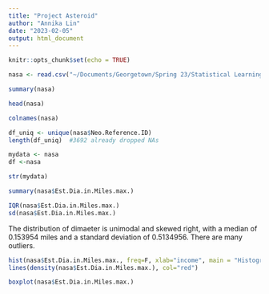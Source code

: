 ```yaml
---
title: "Project Asteroid"
author: "Annika Lin"
date: "2023-02-05"
output: html_document
---
```


```r
knitr::opts_chunk$set(echo = TRUE)
```

```r
nasa <- read.csv("~/Documents/Georgetown/Spring 23/Statistical Learning & Data Science/Project/NASA-asteroid-Classification-master/nasa.csv")
```

```r
summary(nasa)

head(nasa)
```

```r
colnames(nasa)
```

```r
df_uniq <- unique(nasa$Neo.Reference.ID)
length(df_uniq)  #3692 already dropped NAs

```

```r
mydata <- nasa
df <-nasa

str(mydata)
```

```r
summary(nasa$Est.Dia.in.Miles.max.)
```


```r
IQR(nasa$Est.Dia.in.Miles.max.)
sd(nasa$Est.Dia.in.Miles.max.)
```
The distribution of dimaeter is unimodal and skewed right, with a median of 0.153954 miles and a standard deviation of 0.5134956. There are many outliers.

```r
hist(nasa$Est.Dia.in.Miles.max., freq=F, xlab="income", main = "Histogram of Diameter")
lines(density(nasa$Est.Dia.in.Miles.max.), col="red")

```

```r
boxplot(nasa$Est.Dia.in.Miles.max.)
```

```r

```